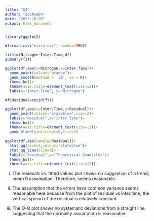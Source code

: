 ```yaml
---
title: "Q4"
author: "Joohyeok"
date: "2023-10-09"
output: html_document
---
```


```r
library(ggplot2)

df=read.csv("nitro.csv", header=TRUE)

fit=lm(Nitrogen~Inter.Time,df)
summary(fit)

ggplot(df,aes(y=Nitrogen,x=Inter.Time))+
  geom_point(colour="orange")+
  geom_smooth(method = 'lm', se = F)+
  theme_bw()+
  theme(axis.title=element_text(size=12))+
  labs(x="Inter.Time", y="Nitrogen")

df$Residual=resid(fit)

ggplot(df,aes(x=Inter.Time,y=Residual))+
  geom_point(colour="slateblue",size=2)+
  labs(y="Residual",x="Inter.Time")+
  theme_bw()+
  theme(axis.title=element_text(size=12))+
  geom_hline(yintercept=0,size=1)
       
ggplot(df,aes(sample=Residual))+
  stat_qq(size=2,colour="slateblue")+
  stat_qq_line(size=1)+
  labs(y="Residual",x="Theoretical Quantiles")+
  theme_bw()+
  theme(axis.title=element_text(size=12))

```

i) The residuals vs. fitted values plot shows no suggestion of a trend; mean 0 assumption. Therefore, seems reasonable.

ii) The assumption that the errors have common variance seems reasonable here because from the plot of residual vs inter.time, the vertical spread of the residual is relatively constant.

iii) The Q-Q plot shows no systematic deviations from a straight line, suggesting that the normality assumption is reasonable.





